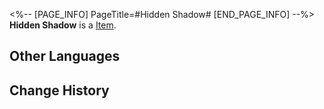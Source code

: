 <%-- [PAGE_INFO]
PageTitle=#Hidden Shadow#
[END_PAGE_INFO] --%>
{{Item Infobox
|id          = 20018
|image       = Item Hidden Shadow.png
|type        = 
|invCategory = Light Cone
|rarity      = 3
|effect      = Light Cone for the Path of {{Color|h|Nihility}}. The Light Cone ability is only effective for characters of this Path.
|description = A drop of strength condensed from time itself. All the seemingly insignificant moments come together to form the magnificent choir of fate. 
}}
{{Description|''"The Nihility might find us, but there is a non-zero chance that they might not."''}}
'''Hidden Shadow''' is a [[Item]].

==Other Languages==
{{Other Languages
|en   = Hidden Shadow
|zhs  = 匿影
|zht  = 匿影
|ja   = {{Rubi|匿影|とくえい}}
|ko   = 숨은 그림자
|es   = Sombra oculta
|fr   = Ombre cachée
|ru   = Скрытая тень
|th   = Hidden Shadow
|vi   = Bóng Ẩn
|de   = Verborgener Schatten
|id   = Hidden Shadow
|pt   = Sombra Oculta
}}

==Change History==
{{Change History|1.0}}